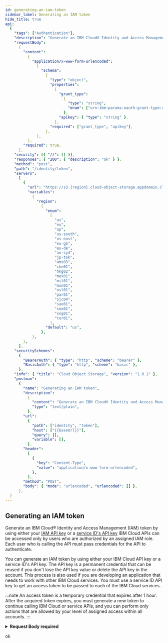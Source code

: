 ```yaml
---
id: generating-an-iam-token
sidebar_label: Generating an IAM token
hide_title: true
api:
  {
    "tags": ["Authentication"],
    "description": "Generate an IBM Cloud® Identity and Access Management (IAM) token by using either your [IAM API key](https://cloud.ibm.com/docs/iam?topic=iam-userapikey#userapikey) or a [service ID's API key](https://cloud.ibm.com/docs/iam?topic=iam-serviceidapikeys#serviceidapikeys) IBM Cloud APIs can be accessed only by users who are authorized by an assigned IAM role.\nEach user who is calling the API must pass credentials for the API to authenticate.\n\nYou can generate an IAM token by using either your IBM Cloud API key or a service ID's API key.\nThe API key is a permanent credential that can be reused if you don't lose the API key value or delete the API key in the account.\nThis process is also used if you are developing an application that needs to work with other IBM Cloud services.\nYou must use a service ID API key to get an access token to be passed to each of the IBM Cloud services.\n\n:::note\nAn access token is a temporary credential that expires after 1 hour.\nAfter the acquired token expires, you must generate a new token to continue calling IBM Cloud or service APIs, and you can perform only actions that are allowed by your level of assigned access within all accounts.\n:::",
    "requestBody":
      {
        "content":
          {
            "application/x-www-form-urlencoded":
              {
                "schema":
                  {
                    "type": "object",
                    "properties":
                      {
                        "grant_type":
                          {
                            "type": "string",
                            "enum": ["urn:ibm:params:oauth:grant-type:apikey"],
                          },
                        "apikey": { "type": "string" },
                      },
                    "required": ["grant_type", "apikey"],
                  },
              },
          },
        "required": true,
      },
    "security": [{ "//": [] }],
    "responses": { "200": { "description": "ok" } },
    "method": "post",
    "path": "/identity/token",
    "servers":
      [
        {
          "url": "https://s3.{region}.cloud-object-storage.appdomain.cloud",
          "variables":
            {
              "region":
                {
                  "enum":
                    [
                      "us",
                      "eu",
                      "ap",
                      "us-south",
                      "us-east",
                      "eu-gb",
                      "eu-de",
                      "au-syd",
                      "jp-tok",
                      "ams03",
                      "che01",
                      "hkg02",
                      "mex01",
                      "mil01",
                      "mon01",
                      "osl01",
                      "par01",
                      "sjc04",
                      "sao01",
                      "seo01",
                      "sng01",
                      "tor01",
                    ],
                  "default": "us",
                },
            },
        },
      ],
    "securitySchemes":
      {
        "BearerAuth": { "type": "http", "scheme": "bearer" },
        "BasicAuth": { "type": "http", "scheme": "basic" },
      },
    "info": { "title": "Cloud Object Storage", "version": "1.0.1" },
    "postman":
      {
        "name": "Generating an IAM token",
        "description":
          {
            "content": "Generate an IBM Cloud® Identity and Access Management (IAM) token by using either your [IAM API key](https://cloud.ibm.com/docs/iam?topic=iam-userapikey#userapikey) or a [service ID's API key](https://cloud.ibm.com/docs/iam?topic=iam-serviceidapikeys#serviceidapikeys) IBM Cloud APIs can be accessed only by users who are authorized by an assigned IAM role.\nEach user who is calling the API must pass credentials for the API to authenticate.\n\nYou can generate an IAM token by using either your IBM Cloud API key or a service ID's API key.\nThe API key is a permanent credential that can be reused if you don't lose the API key value or delete the API key in the account.\nThis process is also used if you are developing an application that needs to work with other IBM Cloud services.\nYou must use a service ID API key to get an access token to be passed to each of the IBM Cloud services.\n\n:::note\nAn access token is a temporary credential that expires after 1 hour.\nAfter the acquired token expires, you must generate a new token to continue calling IBM Cloud or service APIs, and you can perform only actions that are allowed by your level of assigned access within all accounts.\n:::",
            "type": "text/plain",
          },
        "url":
          {
            "path": ["identity", "token"],
            "host": ["{{baseUrl}}"],
            "query": [],
            "variable": [],
          },
        "header":
          [
            {
              "key": "Content-Type",
              "value": "application/x-www-form-urlencoded",
            },
          ],
        "method": "POST",
        "body": { "mode": "urlencoded", "urlencoded": [] },
      },
  }
---
```



## Generating an IAM token

Generate an IBM Cloud® Identity and Access Management (IAM) token by using either your [IAM API key](https://cloud.ibm.com/docs/iam?topic=iam-userapikey#userapikey) or a [service ID&#39;s API key](https://cloud.ibm.com/docs/iam?topic=iam-serviceidapikeys#serviceidapikeys) IBM Cloud APIs can be accessed only by users who are authorized by an assigned IAM role.
Each user who is calling the API must pass credentials for the API to authenticate.

You can generate an IAM token by using either your IBM Cloud API key or a service ID&#39;s API key.
The API key is a permanent credential that can be reused if you don&#39;t lose the API key value or delete the API key in the account.
This process is also used if you are developing an application that needs to work with other IBM Cloud services.
You must use a service ID API key to get an access token to be passed to each of the IBM Cloud services.

:::note
An access token is a temporary credential that expires after 1 hour.
After the acquired token expires, you must generate a new token to continue calling IBM Cloud or service APIs, and you can perform only actions that are allowed by your level of assigned access within all accounts.
:::

<details style={{}}><summary style={{"textAlign":"left"}}><strong>Request Body</strong><strong style={{"fontSize":"var(--ifm-code-font-size)","color":"var(--openapi-required)"}}> required</strong></summary><div style={{"textAlign":"left","marginLeft":"1rem"}}></div><ul style={{"marginLeft":"1rem"}}><SchemaItem collapsible={false} name={"grant_type"} required={true} schemaDescription={undefined} schemaName={"string"} qualifierMessage={"**Possible values:** [`urn:ibm:params:oauth:grant-type:apikey`]"}></SchemaItem><SchemaItem collapsible={false} name={"apikey"} required={true} schemaDescription={undefined} schemaName={"string"} qualifierMessage={undefined}></SchemaItem></ul></details><div><Tabs><TabItem label={"200"} value={"200"}><div>

ok

</div><div></div></TabItem></Tabs></div>

